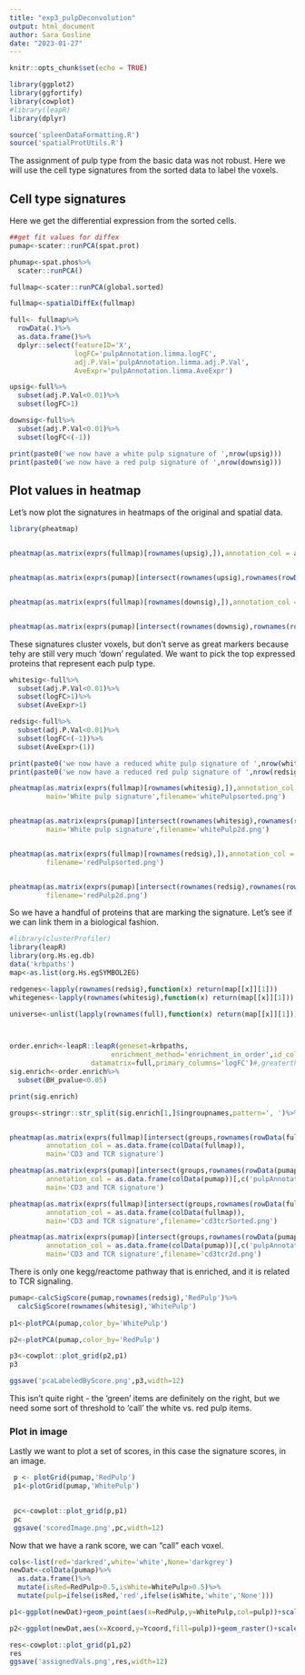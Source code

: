 ```yaml
---
title: "exp3_pulpDeconvolution"
output: html_document
author: Sara Gosline
date: "2023-01-27"
---
```


```r
knitr::opts_chunk$set(echo = TRUE)

library(ggplot2)
library(ggfortify)
library(cowplot)
#library(leapR)
library(dplyr)

source('spleenDataFormatting.R')
source('spatialProtUtils.R')
```

The assignment of pulp type from the basic data was not robust. Here we will use the cell type signatures from the sorted data to label the voxels.


## Cell type signatures

Here we get the differential expression from the sorted cells.

```r


##get fit values for diffex
pumap<-scater::runPCA(spat.prot)

phumap<-spat.phos%>%
  scater::runPCA()

fullmap<-scater::runPCA(global.sorted)

fullmap<-spatialDiffEx(fullmap)

full<- fullmap%>%
  rowData(.)%>%
  as.data.frame()%>%
  dplyr::select(featureID='X',
                logFC='pulpAnnotation.limma.logFC',
                adj.P.Val='pulpAnnotation.limma.adj.P.Val',
                AveExpr='pulpAnnotation.limma.AveExpr')

upsig<-full%>%
  subset(adj.P.Val<0.01)%>%
  subset(logFC>1)

downsig<-full%>%
  subset(adj.P.Val<0.01)%>%
  subset(logFC<(-1))

print(paste0('we now have a white pulp signature of ',nrow(upsig)))
print(paste0('we now have a red pulp signature of ',nrow(downsig)))

```

## Plot values in heatmap
Let's now plot the signatures in heatmaps of the original and spatial data.


```r
library(pheatmap)


pheatmap(as.matrix(exprs(fullmap)[rownames(upsig),]),annotation_col = as.data.frame(colData(fullmap)),cellwidth = 10,main='White pulp signature')


pheatmap(as.matrix(exprs(pumap)[intersect(rownames(upsig),rownames(rowData(pumap))),]),annotation_col = as.data.frame(colData(pumap))[,c('pulpAnnotation','TMT.set')],main='White pulp signature')


pheatmap(as.matrix(exprs(fullmap)[rownames(downsig),]),annotation_col = as.data.frame(colData(fullmap)),cellwidth=10,main='Red pulp signature')


pheatmap(as.matrix(exprs(pumap)[intersect(rownames(downsig),rownames(rowData(pumap))),]),annotation_col = as.data.frame(colData(pumap))[,c('pulpAnnotation','TMT.set')],main='Red pulp signature')


```

These signatures cluster voxels, but don't serve as great markers because tehy are still very much 'down' regulated. We want to pick the top expressed proteins that represent each pulp type.

```r


whitesig<-full%>%
  subset(adj.P.Val<0.01)%>%
  subset(logFC>1)%>%
  subset(AveExpr>1)

redsig<-full%>%
  subset(adj.P.Val<0.01)%>%
  subset(logFC<(-1))%>%
  subset(AveExpr>(1))

print(paste0('we now have a reduced white pulp signature of ',nrow(whitesig)))
print(paste0('we now have a reduced red pulp signature of ',nrow(redsig)))

pheatmap(as.matrix(exprs(fullmap)[rownames(whitesig),]),annotation_col = as.data.frame(colData(fullmap)),cellwidth = 10,
         main='White pulp signature',filename='whitePulpsorted.png')


pheatmap(as.matrix(exprs(pumap)[intersect(rownames(whitesig),rownames(rowData(pumap))),]),annotation_col = as.data.frame(colData(pumap))[,c('pulpAnnotation','TMT.set')],
         main='White pulp signature',filename='whitePulp2d.png')


pheatmap(as.matrix(exprs(fullmap)[rownames(redsig),]),annotation_col = as.data.frame(colData(fullmap)),cellwidth=10,main='Red pulp signature',
         filename='redPulpsorted.png')


pheatmap(as.matrix(exprs(pumap)[intersect(rownames(redsig),rownames(rowData(pumap))),]),annotation_col = as.data.frame(colData(pumap))[,c('pulpAnnotation','TMT.set')],main='Red pulp signature',
         filename='redPulp2d.png')

```

So we have a handful of proteins that are marking the signature. Let's see if we can link them in a biological fashion.

```r
#library(clusterProfiler)
library(leapR)
library(org.Hs.eg.db)
data('krbpaths')
map<-as.list(org.Hs.egSYMBOL2EG)

redgenes<-lapply(rownames(redsig),function(x) return(map[[x]][1]))
whitegenes<-lapply(rownames(whitesig),function(x) return(map[[x]][1]))

universe<-unlist(lapply(rownames(full),function(x) return(map[[x]][1])))



order.enrich<-leapR::leapR(geneset=krbpaths,
                         enrichment_method='enrichment_in_order',id_column='featureID',
                    datamatrix=full,primary_columns='logFC')#,greaterthan=T,threshold=1)
sig.enrich<-order.enrich%>%
  subset(BH_pvalue<0.05)

print(sig.enrich)

groups<-stringr::str_split(sig.enrich[1,]$ingroupnames,pattern=', ')%>%unlist()


pheatmap(as.matrix(exprs(fullmap)[intersect(groups,rownames(rowData(fullmap))),]),
         annotation_col = as.data.frame(colData(fullmap)),
         main='CD3 and TCR signature')

pheatmap(as.matrix(exprs(pumap)[intersect(groups,rownames(rowData(pumap))),]),
         annotation_col = as.data.frame(colData(pumap))[,c('pulpAnnotation','TMT.set')],
         main='CD3 and TCR signature')

pheatmap(as.matrix(exprs(fullmap)[intersect(groups,rownames(rowData(fullmap))),]),
         annotation_col = as.data.frame(colData(fullmap)),
         main='CD3 and TCR signature',filename='cd3tcrSorted.png')

pheatmap(as.matrix(exprs(pumap)[intersect(groups,rownames(rowData(pumap))),]),
         annotation_col = as.data.frame(colData(pumap))[,c('pulpAnnotation','TMT.set')],
         main='CD3 and TCR signature',filename='cd3tcr2d.png')

```

There is only one kegg/reactome pathway that is enriched, and it is related to TCR signaling. 

```r

pumap<-calcSigScore(pumap,rownames(redsig),'RedPulp')%>%
  calcSigScore(rownames(whitesig),'WhitePulp')
  
p1<-plotPCA(pumap,color_by='WhitePulp')

p2<-plotPCA(pumap,color_by='RedPulp')

p3<-cowplot::plot_grid(p2,p1)
p3

ggsave('pcaLabeledByScore.png',p3,width=12)

```

This isn't quite right - the 'green' items are definitely on the right, but we need some sort of threshold to 'call' the white vs. red pulp items.


### Plot in image

Lastly we want to plot a set of scores, in this case the signature scores, in an image. 


```r


 p <- plotGrid(pumap,'RedPulp')
 p1<-plotGrid(pumap,'WhitePulp')
    

 pc<-cowplot::plot_grid(p,p1)
 pc
 ggsave('scoredImage.png',pc,width=12)
```

Now that we have a rank score, we can "call" each voxel. 


```r

cols<-list(red='darkred',white='white',None='darkgrey')
newDat<-colData(pumap)%>%
  as.data.frame()%>%
  mutate(isRed=RedPulp>0.5,isWhite=WhitePulp>0.5)%>%
  mutate(pulp=ifelse(isRed,'red',ifelse(isWhite,'white','None')))

p1<-ggplot(newDat)+geom_point(aes(x=RedPulp,y=WhitePulp,col=pulp))+scale_color_manual(values=cols)

p2<-ggplot(newDat,aes(x=Xcoord,y=Ycoord,fill=pulp))+geom_raster()+scale_fill_manual(values=cols)

res<-cowplot::plot_grid(p1,p2)
res
ggsave('assignedVals.png',res,width=12)
```




